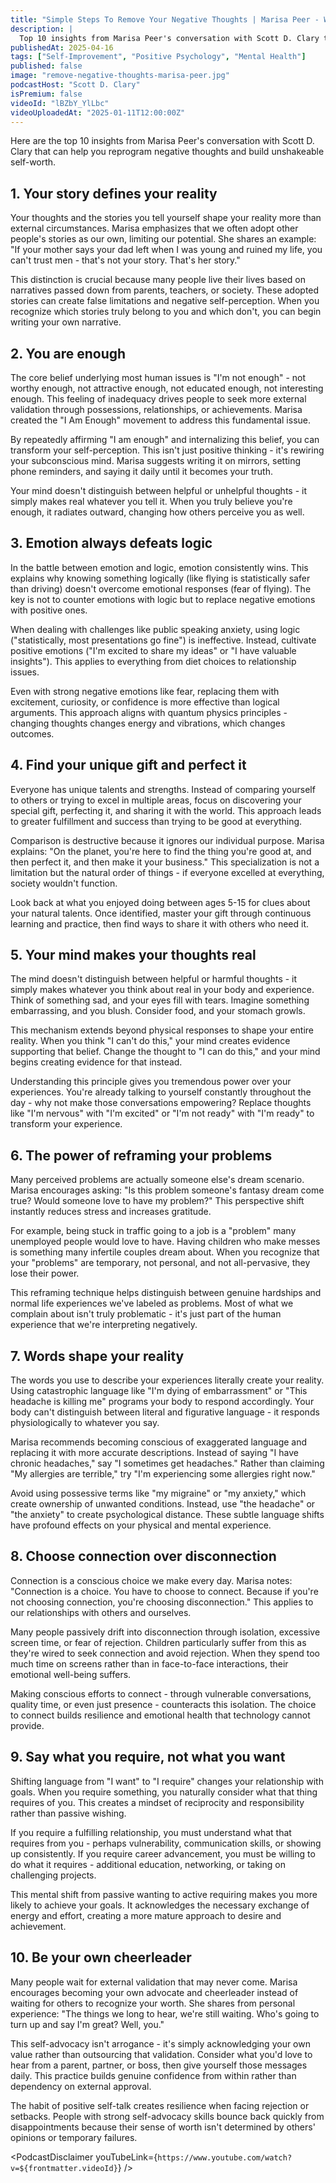 ```yaml
---
title: "Simple Steps To Remove Your Negative Thoughts | Marisa Peer - World Renowned Therapist"
description: |
  Top 10 insights from Marisa Peer's conversation with Scott D. Clary that can help you reprogram negative thoughts and build unshakeable self-worth.
publishedAt: 2025-04-16
tags: ["Self-Improvement", "Positive Psychology", "Mental Health"]
published: false
image: "remove-negative-thoughts-marisa-peer.jpg"
podcastHost: "Scott D. Clary"
isPremium: false
videoId: "lBZbY_YlLbc"
videoUploadedAt: "2025-01-11T12:00:00Z"
---
```



<PodcastSummaryPageLayout frontmatter={frontmatter}>

Here are the top 10 insights from Marisa Peer's conversation with Scott D. Clary that can help you reprogram negative thoughts and build unshakeable self-worth.

## 1. Your story defines your reality

Your thoughts and the stories you tell yourself shape your reality more than external circumstances. Marisa emphasizes that we often adopt other people's stories as our own, limiting our potential. She shares an example: "If your mother says your dad left when I was young and ruined my life, you can't trust men - that's not your story. That's her story."

This distinction is crucial because many people live their lives based on narratives passed down from parents, teachers, or society. These adopted stories can create false limitations and negative self-perception. When you recognize which stories truly belong to you and which don't, you can begin writing your own narrative.

## 2. You are enough

The core belief underlying most human issues is "I'm not enough" - not worthy enough, not attractive enough, not educated enough, not interesting enough. This feeling of inadequacy drives people to seek more external validation through possessions, relationships, or achievements. Marisa created the "I Am Enough" movement to address this fundamental issue.

By repeatedly affirming "I am enough" and internalizing this belief, you can transform your self-perception. This isn't just positive thinking - it's rewiring your subconscious mind. Marisa suggests writing it on mirrors, setting phone reminders, and saying it daily until it becomes your truth.

Your mind doesn't distinguish between helpful or unhelpful thoughts - it simply makes real whatever you tell it. When you truly believe you're enough, it radiates outward, changing how others perceive you as well.

## 3. Emotion always defeats logic

In the battle between emotion and logic, emotion consistently wins. This explains why knowing something logically (like flying is statistically safer than driving) doesn't overcome emotional responses (fear of flying). The key is not to counter emotions with logic but to replace negative emotions with positive ones.

When dealing with challenges like public speaking anxiety, using logic ("statistically, most presentations go fine") is ineffective. Instead, cultivate positive emotions ("I'm excited to share my ideas" or "I have valuable insights"). This applies to everything from diet choices to relationship issues.

Even with strong negative emotions like fear, replacing them with excitement, curiosity, or confidence is more effective than logical arguments. This approach aligns with quantum physics principles - changing thoughts changes energy and vibrations, which changes outcomes.

## 4. Find your unique gift and perfect it

Everyone has unique talents and strengths. Instead of comparing yourself to others or trying to excel in multiple areas, focus on discovering your special gift, perfecting it, and sharing it with the world. This approach leads to greater fulfillment and success than trying to be good at everything.

Comparison is destructive because it ignores our individual purpose. Marisa explains: "On the planet, you're here to find the thing you're good at, and then perfect it, and then make it your business." This specialization is not a limitation but the natural order of things - if everyone excelled at everything, society wouldn't function.

Look back at what you enjoyed doing between ages 5-15 for clues about your natural talents. Once identified, master your gift through continuous learning and practice, then find ways to share it with others who need it.

## 5. Your mind makes your thoughts real

The mind doesn't distinguish between helpful or harmful thoughts - it simply makes whatever you think about real in your body and experience. Think of something sad, and your eyes fill with tears. Imagine something embarrassing, and you blush. Consider food, and your stomach growls.

This mechanism extends beyond physical responses to shape your entire reality. When you think "I can't do this," your mind creates evidence supporting that belief. Change the thought to "I can do this," and your mind begins creating evidence for that instead.

Understanding this principle gives you tremendous power over your experiences. You're already talking to yourself constantly throughout the day - why not make those conversations empowering? Replace thoughts like "I'm nervous" with "I'm excited" or "I'm not ready" with "I'm ready" to transform your experience.

## 6. The power of reframing your problems

Many perceived problems are actually someone else's dream scenario. Marisa encourages asking: "Is this problem someone's fantasy dream come true? Would someone love to have my problem?" This perspective shift instantly reduces stress and increases gratitude.

For example, being stuck in traffic going to a job is a "problem" many unemployed people would love to have. Having children who make messes is something many infertile couples dream about. When you recognize that your "problems" are temporary, not personal, and not all-pervasive, they lose their power.

This reframing technique helps distinguish between genuine hardships and normal life experiences we've labeled as problems. Most of what we complain about isn't truly problematic - it's just part of the human experience that we're interpreting negatively.

## 7. Words shape your reality

The words you use to describe your experiences literally create your reality. Using catastrophic language like "I'm dying of embarrassment" or "This headache is killing me" programs your body to respond accordingly. Your body can't distinguish between literal and figurative language - it responds physiologically to whatever you say.

Marisa recommends becoming conscious of exaggerated language and replacing it with more accurate descriptions. Instead of saying "I have chronic headaches," say "I sometimes get headaches." Rather than claiming "My allergies are terrible," try "I'm experiencing some allergies right now."

Avoid using possessive terms like "my migraine" or "my anxiety," which create ownership of unwanted conditions. Instead, use "the headache" or "the anxiety" to create psychological distance. These subtle language shifts have profound effects on your physical and mental experience.

## 8. Choose connection over disconnection

Connection is a conscious choice we make every day. Marisa notes: "Connection is a choice. You have to choose to connect. Because if you're not choosing connection, you're choosing disconnection." This applies to our relationships with others and ourselves.

Many people passively drift into disconnection through isolation, excessive screen time, or fear of rejection. Children particularly suffer from this as they're wired to seek connection and avoid rejection. When they spend too much time on screens rather than in face-to-face interactions, their emotional well-being suffers.

Making conscious efforts to connect - through vulnerable conversations, quality time, or even just presence - counteracts this isolation. The choice to connect builds resilience and emotional health that technology cannot provide.

## 9. Say what you require, not what you want

Shifting language from "I want" to "I require" changes your relationship with goals. When you require something, you naturally consider what that thing requires of you. This creates a mindset of reciprocity and responsibility rather than passive wishing.

If you require a fulfilling relationship, you must understand what that requires from you - perhaps vulnerability, communication skills, or showing up consistently. If you require career advancement, you must be willing to do what it requires - additional education, networking, or taking on challenging projects.

This mental shift from passive wanting to active requiring makes you more likely to achieve your goals. It acknowledges the necessary exchange of energy and effort, creating a more mature approach to desire and achievement.

## 10. Be your own cheerleader

Many people wait for external validation that may never come. Marisa encourages becoming your own advocate and cheerleader instead of waiting for others to recognize your worth. She shares from personal experience: "The things we long to hear, we're still waiting. Who's going to turn up and say I'm great? Well, you."

This self-advocacy isn't arrogance - it's simply acknowledging your own value rather than outsourcing that validation. Consider what you'd love to hear from a parent, partner, or boss, then give yourself those messages daily. This practice builds genuine confidence from within rather than dependency on external approval.

The habit of positive self-talk creates resilience when facing rejection or setbacks. People with strong self-advocacy skills bounce back quickly from disappointments because their sense of worth isn't determined by others' opinions or temporary failures.

<PodcastDisclaimer
  youTubeLink={`https://www.youtube.com/watch?v=${frontmatter.videoId}`}
/>

</PodcastSummaryPageLayout>
